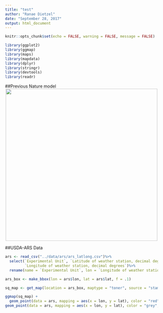 ```yaml
---
title: "test"
author: "Ranae Dietzel"
date: "September 28, 2017"
output: html_document
---
```


```r
knitr::opts_chunk$set(echo = FALSE, warning = FALSE, message = FALSE)  

library(ggplot2)
library(ggmap)
library(maps)
library(mapdata)
library(dplyr)
library(stringr)
library(devtools)
library(readr)
```
##Previous Nature model  
 <center><img src="../figures/WagnerRiddleCurves.png" width="500px"/></center>  
 
##USDA-ARS Data  
```r
ars <- read_csv("../data/ars/ars_latlong.csv")%>%
  select(`Experimental Unit`, `Latitude of weather station, decimal degrees`, 
         `Longitude of weather station, decimal degrees`)%>%
  rename(name = `Experimental Unit`, lon = `Longitude of weather station, decimal degrees`, lat = `Latitude of weather station, decimal degrees`)

ars_box <- make_bbox(lon = ars$lon, lat = ars$lat, f = .1)

sq_map <- get_map(location = ars_box, maptype = "toner", source = "stamen")

ggmap(sq_map) + 
  geom_point(data = ars, mapping = aes(x = lon, y = lat), color = "red", size = 3.5)+
geom_point(data = ars, mapping = aes(x = lon, y = lat), color = "grey", size = 3.0)  
```